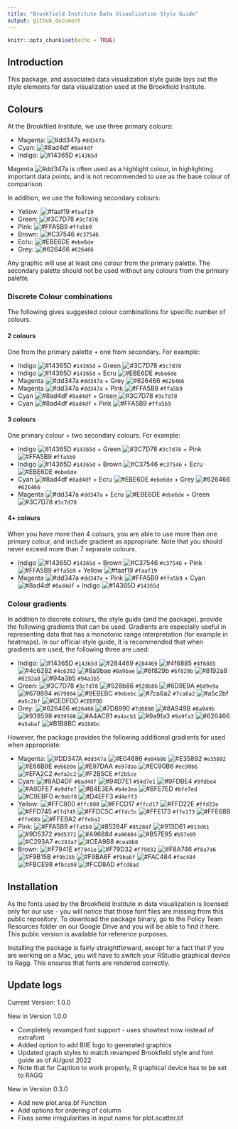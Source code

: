 ```yaml
---
title: "Brookfield Institute Data Visualization Style Guide"
output: github_document
---
```


```r
knitr::opts_chunk$set(echo = TRUE)
```

## Introduction

This package, and associated data visualization style guide lays out the style elements for data visualization used at the Brookfield Institute.

## Colours
At the Brookfiled Institute, we use three primary colours: 

- Magenta: ![#dd347a](https://via.placeholder.com/15/dd347a/dd347a.png) `#dd347a` 
- Cyan: ![#8ad4df](https://via.placeholder.com/15/8ad4df/8ad4df.png) `#8ad4df` 
- Indigo: ![#14365D](https://via.placeholder.com/15/14365D/14365D.png) `#14365d`

Magenta ![#dd347a](https://via.placeholder.com/15/dd347a/dd347a.png) is often used as a highlight colour, in highlighting important data points, and is not recommended to use as the base colour of comparison.

In addition, we use the following secondary colours:

- Yellow: ![#faaf19](https://via.placeholder.com/15/faaf19/faaf19.png) `#faaf19`
- Green: ![#3C7D78](https://via.placeholder.com/15/3C7D78/3C7D78.png) `#3c7d78`
- Pink: ![#FFA5B9](https://via.placeholder.com/15/FFA5B9/FFA5B9.png) `#ffa5b9`
- Brown: ![#C37546](https://via.placeholder.com/15/C37546/C37546.png) `#c37546`
- Ecru: ![#EBE6DE](https://via.placeholder.com/15/EBE6DE/EBE6DE.png) `#ebe6de`
- Grey: ![#626466](https://via.placeholder.com/15/626466/626466.png) `#626466`

Any graphic will use at least one colour from the primary palette. The secondary palette should not be used without any colours from the primary palette.

### Discrete Colour combinations
The following gives suggested colour combinations for specific number of colours.

#### 2 colours 
One from the primary palette + one from secondary. For example:

- Indigo ![#14365D](https://via.placeholder.com/15/14365D/14365D.png) `#14365d` + Green ![#3C7D78](https://via.placeholder.com/15/3C7D78/3C7D78.png) `#3c7d78`
- Indigo ![#14365D](https://via.placeholder.com/15/14365D/14365D.png) `#14365d` + Ecru ![#EBE6DE](https://via.placeholder.com/15/EBE6DE/EBE6DE.png) `#ebe6de`
- Magenta ![#dd347a](https://via.placeholder.com/15/dd347a/dd347a.png) `#dd347a` + Grey ![#626466](https://via.placeholder.com/15/626466/626466.png) `#626466`
- Magenta ![#dd347a](https://via.placeholder.com/15/dd347a/dd347a.png) `#dd347a` + Pink ![#FFA5B9](https://via.placeholder.com/15/FFA5B9/FFA5B9.png) `#ffa5b9`
- Cyan ![#8ad4df](https://via.placeholder.com/15/8ad4df/8ad4df.png) `#8ad4df` + Green ![#3C7D78](https://via.placeholder.com/15/3C7D78/3C7D78.png) `#3c7d78`
- Cyan ![#8ad4df](https://via.placeholder.com/15/8ad4df/8ad4df.png) `#8ad4df` + Pink ![#FFA5B9](https://via.placeholder.com/15/FFA5B9/FFA5B9.png) `#ffa5b9`

#### 3 colours
One primary colour + two secondary colours. For example:

- Indigo ![#14365D](https://via.placeholder.com/15/14365D/14365D.png) `#14365d` + Green ![#3C7D78](https://via.placeholder.com/15/3C7D78/3C7D78.png) `#3c7d78` + Pink ![#FFA5B9](https://via.placeholder.com/15/FFA5B9/FFA5B9.png) `#ffa5b9`
- Indigo ![#14365D](https://via.placeholder.com/15/14365D/14365D.png) `#14365d` + Brown ![#C37546](https://via.placeholder.com/15/C37546/C37546.png) `#c37546` + Ecru ![#EBE6DE](https://via.placeholder.com/15/EBE6DE/EBE6DE.png) `#ebe6de`
- Cyan ![#8ad4df](https://via.placeholder.com/15/8ad4df/8ad4df.png) `#8ad4df` + Ecru ![#EBE6DE](https://via.placeholder.com/15/EBE6DE/EBE6DE.png) `#ebe6de` + Grey ![#626466](https://via.placeholder.com/15/626466/626466.png) `#626466`
- Magenta ![#dd347a](https://via.placeholder.com/15/dd347a/dd347a.png) `#dd347a` + Ecru ![#EBE6DE](https://via.placeholder.com/15/EBE6DE/EBE6DE.png) `#ebe6de` + Green ![#3C7D78](https://via.placeholder.com/15/3C7D78/3C7D78.png) `#3c7d78`

#### 4+ colours
When you have more than 4 colours, you are able to use more than one primary colour, and include gradient as appropriate. Note that you should never exceed more than 7 separate colours.

- Indigo ![#14365D](https://via.placeholder.com/15/14365D/14365D.png) `#14365d` + Brown ![#C37546](https://via.placeholder.com/15/C37546/C37546.png) `#c37546` + Pink ![#FFA5B9](https://via.placeholder.com/15/FFA5B9/FFA5B9.png) `#ffa5b9` + Yellow ![#faaf19](https://via.placeholder.com/15/faaf19/faaf19.png) `#faaf19`
- Magenta ![#dd347a](https://via.placeholder.com/15/dd347a/dd347a.png) `#dd347a` + Pink ![#FFA5B9](https://via.placeholder.com/15/FFA5B9/FFA5B9.png) `#ffa5b9` + Cyan ![#8ad4df](https://via.placeholder.com/15/8ad4df/8ad4df.png) `#8ad4df` + Indigo ![#14365D](https://via.placeholder.com/15/14365D/14365D.png) `#14365d`

### Colour gradients
In addition to discrete colours, the style guide (and the package), provide the following gradients that can be used. Gradients are especially useful in representing data that has a monotonic range interpretation (for example in heatmaps). In our official style guide, it is recommended that when gradients are used, the following three are used:

- Indigo: ![#14365D](https://via.placeholder.com/15/14365D/14365D.png) `#14365d` ![#284469](https://via.placeholder.com/15/284469/284469.png) `#284469` ![#4f6885](https://via.placeholder.com/15/4F6885/4F6885.png) `#4f6885` ![#4c6282](https://via.placeholder.com/15/4c6282/4c6282.png) `#4c6282` ![#8a9bae](https://via.placeholder.com/15/8a9bae/8a9bae.png) `#8a9bae` ![#6f829b](https://via.placeholder.com/15/6f829b/6f829b.png) `#6f829b` ![#8192a8](https://via.placeholder.com/15/8192a8/8192a8.png) `#8192a8` ![#94a3b5](https://via.placeholder.com/15/94a3b5/94a3b5.png) `#94a3b5`
- Green: ![#3C7D78](https://via.placeholder.com/15/3C7D78/3C7D78.png) `#3c7d78` ![#528b86](https://via.placeholder.com/15/528b86/528b86.png) `#528b86` ![#6D9E9A](https://via.placeholder.com/15/6D9E9A/6D9E9A.png) `#6d9e9a` ![#679894](https://via.placeholder.com/15/679894/679894.png) `#679894` ![#9EBEBC](https://via.placeholder.com/15/9EBEBC/9EBEBC.png) `#9ebebc` ![#7ca6a2](https://via.placeholder.com/15/7ca6a2/7ca6a2.png) `#7ca6a2` ![#a5c2bf](https://via.placeholder.com/15/a5c2bf/a5c2bf.png) `#a5c2bf` ![#CEDFDD](https://via.placeholder.com/15/CEDFDD/CEDFDD.png) `#CEDFDD`
- Grey: ![#626466](https://via.placeholder.com/15/626466/626466.png) `#626466` ![#7D8890](https://via.placeholder.com/15/7D8890/7D8890.png) `#7d8890` ![#8A949B](https://via.placeholder.com/15/8A949B/8A949B.png) `#8a949b` ![#939598](https://via.placeholder.com/15/939598/939598.png) `#939598` ![#A4ACB1](https://via.placeholder.com/15/A4ACB1/A4ACB1.png) `#a4acb1` ![#9a9fa3](https://via.placeholder.com/15/9a9fa3/9a9fa3.png) `#9a9fa3` ![#626466](https://via.placeholder.com/15/a5abaf/a5abaf.png) `#a5abaf` ![#B1B8BC](https://via.placeholder.com/15/B1B8BC/B1B8BC.png) `#b1b8bc`

However, the package provides the following additional gradients for used when appropriate:

- Magenta: ![#DD347A](https://via.placeholder.com/15/DD347A/DD347A.png) `#dd347a` ![#E04686](https://via.placeholder.com/15/E04686/E04686.png) `#e04686` ![#E35892](https://via.placeholder.com/15/E35892/E35892.png) `#e35892` ![#E66B9E](https://via.placeholder.com/15/E66B9E/E66B9E.png) `#e66b9e` ![#E97DAA](https://via.placeholder.com/15/E97DAA/E97DAA.png) `#e97daa` ![#EC90B6](https://via.placeholder.com/15/EC90B6/EC90B6.png) `#ec90b6` ![#EFA2C2](https://via.placeholder.com/15/EFA2C2/EFA2C2.png) `#efa2c2` ![#F2B5CE](https://via.placeholder.com/15/F2B5CE/F2B5CE.png) `#f2b5ce`
- Cyan: ![#8AD4DF](https://via.placeholder.com/15/8AD4DF/8AD4DF.png) `#8ad4df` ![#94D7E1](https://via.placeholder.com/15/94D7E1/94D7E1.png) `#94d7e1` ![#9FDBE4](https://via.placeholder.com/15/9FDBE4/9FDBE4.png) `#9fdbe4` ![#A9DFE7](https://via.placeholder.com/15/A9DFE7/A9DFE7.png) `#a9dfe7` ![#B4E3EA](https://via.placeholder.com/15/B4E3EA/B4E3EA.png) `#b4e3ea` ![#BFE7ED](https://via.placeholder.com/15/BFE7ED/BFE7ED.png) `#bfe7ed` ![#C9EBF0](https://via.placeholder.com/15/C9EBF0/C9EBF0.png) `#c9ebf0` ![#D4EFF3](https://via.placeholder.com/15/D4EFF3/D4EFF3.png) `#d4eff3`
- Yellow: ![#FFC800](https://via.placeholder.com/15/FFC800/FFC800.png) `#ffc800` ![#FFCD17](https://via.placeholder.com/15/FFCD17/FFCD17.png) `#ffcd17` ![#FFD22E](https://via.placeholder.com/15/FFD22E/FFD22E.png) `#ffd22e` ![#FFD745](https://via.placeholder.com/15/FFD745/FFD745.png) `#ffd745` ![#FFDC5C](https://via.placeholder.com/15/FFDC5C/FFDC5C.png) `#ffdc5c` ![#FFE173](https://via.placeholder.com/15/FFE173/FFE173.png) `#ffe173` ![#FFE68B](https://via.placeholder.com/15/FFE68B/FFE68B.png) `#ffe68b` ![#FFEBA2](https://via.placeholder.com/15/FFEBA2/FFEBA2.png) `#ffeba2`
- Pink: ![#FFA5B9](https://via.placeholder.com/15/FFA5B9/FFA5B9.png) `#ffa5b9` ![#85284F](https://via.placeholder.com/15/85284F/85284F.png) `#85284f` ![#913D61](https://via.placeholder.com/15/913D61/913D61.png) `#913d61` ![#9D5372](https://via.placeholder.com/15/9D5372/9D5372.png) `#9d5372` ![#A96884](https://via.placeholder.com/15/A96884/A96884.png) `#a96884` ![#B57E95](https://via.placeholder.com/15/B57E95/B57E95.png) `#b57e95` ![#C293A7](https://via.placeholder.com/15/C293A7/C293A7.png) `#c293a7` ![#CEA9B8](https://via.placeholder.com/15/CEA9B8/CEA9B8.png) `#cea9b8`
- Brown: ![#F7941E](https://via.placeholder.com/15/F7941E/F7941E.png) `#f7941e` ![#F79D32](https://via.placeholder.com/15/F79D32/F79D32.png) `#f79d32` ![#F8A746](https://via.placeholder.com/15/F8A746/F8A746.png) `#f8a746` ![#F9B15B](https://via.placeholder.com/15/F9B15B/F9B15B.png) `#f9b15b` ![#F9BA6F](https://via.placeholder.com/15/F9BA6F/F9BA6F.png) `#f9ba6f` ![#FAC484](https://via.placeholder.com/15/FAC484/FAC484.png) `#fac484` ![#FBCE98](https://via.placeholder.com/15/FBCE98/FBCE98.png) `#fbce98` ![#FCD8AD](https://via.placeholder.com/15/FCD8AD/FCD8AD.png) `#fcd8ad`

## Installation
As the fonts used by the Brookfield Institute in data visualization is licensed only for our use - you will notice that those font files are missing from this public repository. To download the package binary, go to the Policy Team Resources folder on our Google Drive and you will be able to find it here. This public version is available for reference purposes.

Installing the package is fairly straightforward, except for a fact that if you are working on a Mac, you will have to switch your RStudio graphical device to Ragg. This ensures that fonts are rendered correctly.

## Update logs


Current Version: 1.0.0

New in Version 1.0.0

- Completely revamped font support - uses showtext now instead of extrafont
- Added option to add BIIE logo to generated graphics
- Updated graph styles to match revamped Brookfield style and font guide as of AUgust 2022
- Note that for Caption to work properly, R graphical device has to be set to RAGG

New in Version 0.3.0

- Add new plot.area.bf Function
- Add options for ordering of column
- Fixes some irregularities in input name for plot.scatter.bf

